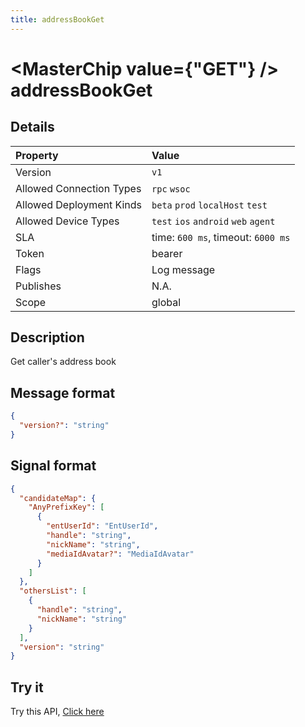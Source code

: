 ```yaml
---
title: addressBookGet
---
```



# <MasterChip value={"GET"} /> addressBookGet

## Details

| Property | Value | 
| :--- | :--- | 
| Version | `v1` |
| Allowed Connection Types | `rpc` `wsoc`  |
| Allowed Deployment Kinds | `beta` `prod` `localHost` `test`  |
| Allowed Device Types | `test` `ios` `android` `web` `agent`  |
| SLA | time: `600 ms`, timeout: `6000 ms` |
| Token | bearer |
| Flags | Log message |
| Publishes | N.A. |
| Scope | global |


## Description

Get caller's address book

## Message format

```json copy
{
  "version?": "string"
}
```

## Signal format

```json copy
{
  "candidateMap": {
    "AnyPrefixKey": [
      {
        "entUserId": "EntUserId",
        "handle": "string",
        "nickName": "string",
        "mediaIdAvatar?": "MediaIdAvatar"
      }
    ]
  },
  "othersList": [
    {
      "handle": "string",
      "nickName": "string"
    }
  ],
  "version": "string"
}
```

## Try it

Try this API, [Click here](https://web.neome.ai/api?path=home_drawer_addressBookGet)


